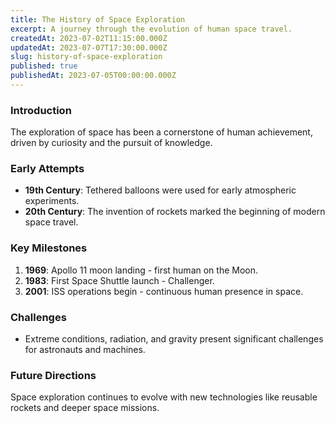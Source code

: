 ```yaml
---
title: The History of Space Exploration
excerpt: A journey through the evolution of human space travel.
createdAt: 2023-07-02T11:15:00.000Z
updatedAt: 2023-07-07T17:30:00.000Z
slug: history-of-space-exploration
published: true
publishedAt: 2023-07-05T00:00:00.000Z
---
```


### Introduction
The exploration of space has been a cornerstone of human achievement, driven by curiosity and the pursuit of knowledge.

### Early Attempts
- **19th Century**: Tethered balloons were used for early atmospheric experiments.
- **20th Century**: The invention of rockets marked the beginning of modern space travel.

### Key Milestones
1. **1969**: Apollo 11 moon landing - first human on the Moon.
2. **1983**: First Space Shuttle launch - Challenger.
3. **2001**: ISS operations begin - continuous human presence in space.

### Challenges
- Extreme conditions, radiation, and gravity present significant challenges for astronauts and machines.

### Future Directions
Space exploration continues to evolve with new technologies like reusable rockets and deeper space missions.

